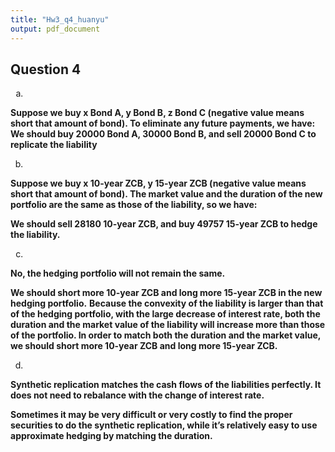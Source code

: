 ```yaml
---
title: "Hw3_q4_huanyu"
output: pdf_document
---
```


## Question 4

a)

**Suppose we buy x Bond A, y Bond B, z Bond C (negative value means short that amount of bond). To eliminate any future payments, we have: **
\begin{align*}
100x &= 2000000\\
4y + 6z &= 0\\
104y + 106z &= 1000000\\
x &= 20000\\
y &= 30000\\
z &= -20000\\
\end{align*}
**We should buy 20000 Bond A, 30000 Bond B, and sell 20000 Bond C to replicate the liability**

\vspace{\baselineskip}
\vspace{\baselineskip}
\vspace{\baselineskip}

b)

\begin{align*}
\textbf{present value of the liability} &= \frac{1000000}{1.06^{30}} + \frac{2000000}{1.06^{31}}\\\\
&= 502619.81\\\\
\textbf{duration of the liabillity} &= \frac{\frac{1000000}{1.06^{30}}}{502619.81} \times 30 + \frac{\frac{2000000}{1.06^{31}}}{502619.81} \times 31\\\\
&= 30.65\\
\end{align*}
**Suppose we buy x 10-year ZCB, y 15-year ZCB (negative value means short that amount of bond). The market value and the duration of the new portfolio are the same as those of the liability, so we have: **
\begin{align*}
\textbf{price of 10-year ZCB} &= \frac{100}{1.06^{10}} = 55.84\\
\textbf{price of 15-year ZCB} &= \frac{100}{1.06^{15}} = 41.73\\\\
55.84x + 41.73y &= 502619.81\\\\
\textbf{duration of portfolio} &= \frac{55.84x}{502619.81} \times 10 + \frac{41.73y}{502619.81} \times 15\\\\ 
\frac{55.84x}{502619.81} \times 10 + \frac{41.73y}{502619.81} \times 15 &= 30.65\\\\
x &= -28180.09\\
y &= 49756.89\\
\end{align*}

**We should sell 28180 10-year ZCB, and buy 49757 15-year ZCB to hedge the liability.**
\vspace{\baselineskip}
\vspace{\baselineskip}
\vspace{\baselineskip}

c)

**No, the hedging portfolio will not remain the same.**

**We should short more 10-year ZCB and long more 15-year ZCB in the new hedging portfolio.**
**Because the convexity of the liability is larger than that of the hedging portfolio, with the large decrease of interest rate, both the duration and the market value of the liability will increase more than those of the portfolio. In order to match both the duration and the market value, we should short more 10-year ZCB and long more 15-year ZCB.**
\vspace{\baselineskip}
\vspace{\baselineskip}
\vspace{\baselineskip}

d)

**Synthetic replication matches the cash flows of the liabilities perfectly. It does not need to rebalance with the change of interest rate.**

**Sometimes it may be very difficult or very costly to find the proper securities to do the synthetic replication, while it's relatively easy to use approximate hedging by matching the duration.**